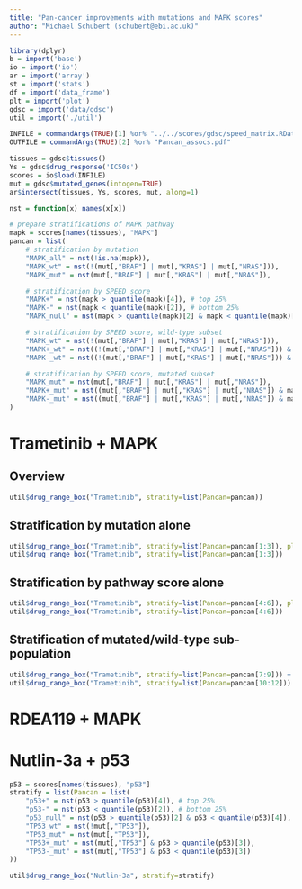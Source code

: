 ```yaml
---
title: "Pan-cancer improvements with mutations and MAPK scores"
author: "Michael Schubert (schubert@ebi.ac.uk)"
---
```


```r
library(dplyr)
b = import('base')
io = import('io')
ar = import('array')
st = import('stats')
df = import('data_frame')
plt = import('plot')
gdsc = import('data/gdsc')
util = import('./util')

INFILE = commandArgs(TRUE)[1] %or% "../../scores/gdsc/speed_matrix.RData"
OUTFILE = commandArgs(TRUE)[2] %or% "Pancan_assocs.pdf"

tissues = gdsc$tissues()
Ys = gdsc$drug_response('IC50s')
scores = io$load(INFILE)
mut = gdsc$mutated_genes(intogen=TRUE)
ar$intersect(tissues, Ys, scores, mut, along=1)

nst = function(x) names(x[x])

# prepare stratifications of MAPK pathway
mapk = scores[names(tissues), "MAPK"]
pancan = list(
    # stratification by mutation
    "MAPK_all" = nst(!is.na(mapk)),
    "MAPK_wt" = nst(!(mut[,"BRAF"] | mut[,"KRAS"] | mut[,"NRAS"])),
    "MAPK_mut" = nst(mut[,"BRAF"] | mut[,"KRAS"] | mut[,"NRAS"]),

    # stratification by SPEED score
    "MAPK+" = nst(mapk > quantile(mapk)[4]), # top 25%
    "MAPK-" = nst(mapk < quantile(mapk)[2]), # bottom 25%
    "MAPK_null" = nst(mapk > quantile(mapk)[2] & mapk < quantile(mapk)[4]), # bottom 25%

    # stratification by SPEED score, wild-type subset
    "MAPK_wt" = nst(!(mut[,"BRAF"] | mut[,"KRAS"] | mut[,"NRAS"])),
    "MAPK+_wt" = nst((!(mut[,"BRAF"] | mut[,"KRAS"] | mut[,"NRAS"])) & mapk > quantile(mapk)[4]),
    "MAPK-_wt" = nst((!(mut[,"BRAF"] | mut[,"KRAS"] | mut[,"NRAS"])) & mapk < quantile(mapk)[2]),

    # stratification by SPEED score, mutated subset
    "MAPK_mut" = nst(mut[,"BRAF"] | mut[,"KRAS"] | mut[,"NRAS"]),
    "MAPK+_mut" = nst((mut[,"BRAF"] | mut[,"KRAS"] | mut[,"NRAS"]) & mapk > quantile(mapk)[4]),
    "MAPK-_mut" = nst((mut[,"BRAF"] | mut[,"KRAS"] | mut[,"NRAS"]) & mapk < quantile(mapk)[4])
)
```

# Trametinib + MAPK

## Overview

```r
util$drug_range_box("Trametinib", stratify=list(Pancan=pancan))
```

## Stratification by mutation alone

```r
util$drug_range_box("Trametinib", stratify=list(Pancan=pancan[1:3]), plot_only=NULL)
util$drug_range_box("Trametinib", stratify=list(Pancan=pancan[1:3]))
```

## Stratification by pathway score alone

```r
util$drug_range_box("Trametinib", stratify=list(Pancan=pancan[4:6]), plot_only=NULL)
util$drug_range_box("Trametinib", stratify=list(Pancan=pancan[4:6]))
```

## Stratification of mutated/wild-type sub-population

```r
util$drug_range_box("Trametinib", stratify=list(Pancan=pancan[7:9])) + ggtitle("MAPK wt")
util$drug_range_box("Trametinib", stratify=list(Pancan=pancan[10:12])) + ggtitle("MAPK mut")
```

# RDEA119 + MAPK


# Nutlin-3a + p53


```r
p53 = scores[names(tissues), "p53"]
stratify = list(Pancan = list(
    "p53+" = nst(p53 > quantile(p53)[4]), # top 25%
    "p53-" = nst(p53 < quantile(p53)[2]), # bottom 25%
    "p53_null" = nst(p53 > quantile(p53)[2] & p53 < quantile(p53)[4]), # bottom 25%
    "TP53_wt" = nst(!mut[,"TP53"]),
    "TP53_mut" = nst(mut[,"TP53"]),
    "TP53+_mut" = nst(mut[,"TP53"] & p53 > quantile(p53)[3]),
    "TP53-_mut" = nst(mut[,"TP53"] & p53 < quantile(p53)[3])
))

util$drug_range_box("Nutlin-3a", stratify=stratify)
```
